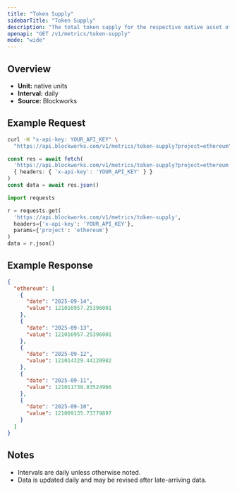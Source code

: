 ```yaml
---
title: "Token Supply"
sidebarTitle: "Token Supply"
description: "The total token supply for the respective native asset of that chain. Inclusive of all locked tokens."
openapi: "GET /v1/metrics/token-supply"
mode: "wide"
---
```


## Overview

- **Unit:** native units
- **Interval:** daily
- **Source:** Blockworks

## Example Request

<CodeGroup>

```bash cURL
curl -H "x-api-key: YOUR_API_KEY" \
  "https://api.blockworks.com/v1/metrics/token-supply?project=ethereum"
```

```typescript TypeScript
const res = await fetch(
  'https://api.blockworks.com/v1/metrics/token-supply?project=ethereum',
  { headers: { 'x-api-key': 'YOUR_API_KEY' } }
)
const data = await res.json()
```

```python Python
import requests

r = requests.get(
  'https://api.blockworks.com/v1/metrics/token-supply',
  headers={'x-api-key': 'YOUR_API_KEY'},
  params={'project': 'ethereum'}
)
data = r.json()
```

</CodeGroup>

## Example Response

```json
{
  "ethereum": [
    {
      "date": "2025-09-14",
      "value": 121016957.25396001
    },
    {
      "date": "2025-09-13",
      "value": 121016957.25396001
    },
    {
      "date": "2025-09-12",
      "value": 121014329.44120982
    },
    {
      "date": "2025-09-11",
      "value": 121011738.83524966
    },
    {
      "date": "2025-09-10",
      "value": 121009135.73779897
    }
  ]
}
```

## Notes
- Intervals are daily unless otherwise noted.
- Data is updated daily and may be revised after late-arriving data.